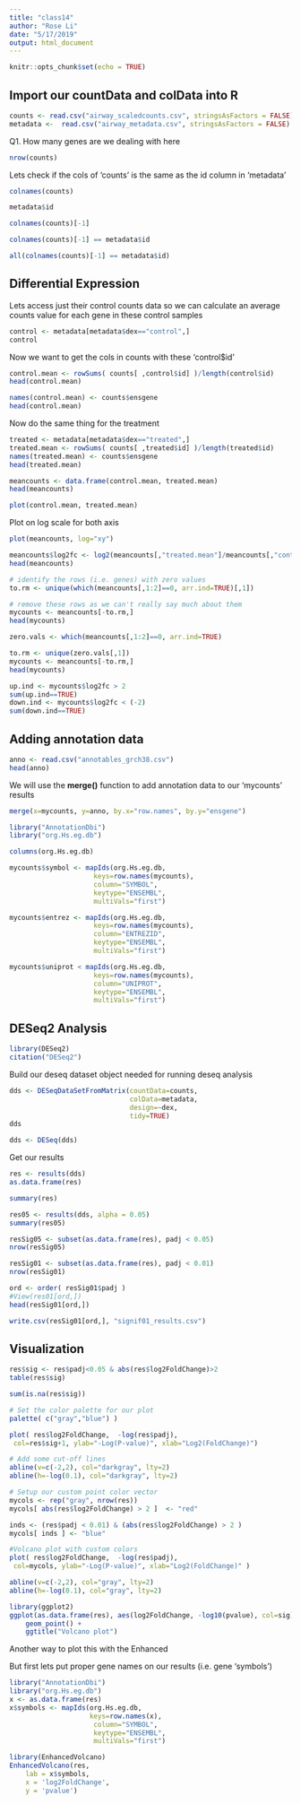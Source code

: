 ```yaml
---
title: "class14"
author: "Rose Li"
date: "5/17/2019"
output: html_document
---
```


```r
knitr::opts_chunk$set(echo = TRUE)
```

## Import our countData and colData into R

```r
counts <- read.csv("airway_scaledcounts.csv", stringsAsFactors = FALSE)
metadata <-  read.csv("airway_metadata.csv", stringsAsFactors = FALSE)
```

Q1. How many genes are we dealing with here 

```r
nrow(counts)
```

Lets check if the cols of 'counts' is the same as the id column in 'metadata'
```r
colnames(counts)
```

```r
metadata$id
```
```r
colnames(counts)[-1]
```

```r
colnames(counts)[-1] == metadata$id
```

```r
all(colnames(counts)[-1] == metadata$id)
```

## Differential Expression 

Lets access just their control counts data so we can calculate an average counts value for each gene in these control samples 
```r
control <- metadata[metadata$dex=="control",]
control
```
Now we want to get the cols in counts with these 'control$id' 

```r
control.mean <- rowSums( counts[ ,control$id] )/length(control$id)
head(control.mean)
```


```r
names(control.mean) <- counts$ensgene
head(control.mean)
```

Now do the same thing for the treatment 

```r
treated <- metadata[metadata$dex=="treated",]
treated.mean <- rowSums( counts[ ,treated$id] )/length(treated$id)
names(treated.mean) <- counts$ensgene
head(treated.mean)
```

```r
meancounts <- data.frame(control.mean, treated.mean)
head(meancounts)
```

```r
plot(control.mean, treated.mean)
```


Plot on log scale for both axis
```r
plot(meancounts, log="xy")
```

```r
meancounts$log2fc <- log2(meancounts[,"treated.mean"]/meancounts[,"control.mean"])
head(meancounts)
```

```r
# identify the rows (i.e. genes) with zero values 
to.rm <- unique(which(meancounts[,1:2]==0, arr.ind=TRUE)[,1])

# remove these rows as we can't really say much about them 
mycounts <- meancounts[-to.rm,]
head(mycounts)
```



```r
zero.vals <- which(meancounts[,1:2]==0, arr.ind=TRUE)

to.rm <- unique(zero.vals[,1])
mycounts <- meancounts[-to.rm,]
head(mycounts)
```

```r
up.ind <- mycounts$log2fc > 2
sum(up.ind==TRUE)
down.ind <- mycounts$log2fc < (-2)
sum(down.ind==TRUE)
```

## Adding annotation data 
```r
anno <- read.csv("annotables_grch38.csv")
head(anno)
```

We will use the **merge()** function to add annotation data to our 'mycounts' results 

```r
merge(x=mycounts, y=anno, by.x="row.names", by.y="ensgene")
```

```r
library("AnnotationDbi")
library("org.Hs.eg.db")
```

```r
columns(org.Hs.eg.db)
```

```r
mycounts$symbol <- mapIds(org.Hs.eg.db,
                     keys=row.names(mycounts),
                     column="SYMBOL",
                     keytype="ENSEMBL",
                     multiVals="first")
```

```r
mycounts$entrez <- mapIds(org.Hs.eg.db,
                     keys=row.names(mycounts),
                     column="ENTREZID",
                     keytype="ENSEMBL",
                     multiVals="first")
```
```r
mycounts$uniprot < mapIds(org.Hs.eg.db,
                     keys=row.names(mycounts),
                     column="UNIPROT",
                     keytype="ENSEMBL",
                     multiVals="first")
```

## DESeq2 Analysis 
```r
library(DESeq2)
citation("DESeq2")
```

Build our deseq dataset object needed for running deseq analysis 
```r
dds <- DESeqDataSetFromMatrix(countData=counts, 
                              colData=metadata, 
                              design=~dex, 
                              tidy=TRUE)
dds
```


```r
dds <- DESeq(dds)
```

Get our results 
```r
res <- results(dds)
as.data.frame(res)
```

```r
summary(res)
```

```r
res05 <- results(dds, alpha = 0.05)
summary(res05)
```

```r
resSig05 <- subset(as.data.frame(res), padj < 0.05)
nrow(resSig05)
```


```r
resSig01 <- subset(as.data.frame(res), padj < 0.01)
nrow(resSig01)
```

```r
ord <- order( resSig01$padj )
#View(res01[ord,])
head(resSig01[ord,])
```

```r
write.csv(resSig01[ord,], "signif01_results.csv")
```


## Visualization 
```r
res$sig <- res$padj<0.05 & abs(res$log2FoldChange)>2
table(res$sig)
```

```r
sum(is.na(res$sig))
```

```r
# Set the color palette for our plot
palette( c("gray","blue") )

plot( res$log2FoldChange,  -log(res$padj), 
 col=res$sig+1, ylab="-Log(P-value)", xlab="Log2(FoldChange)")

# Add some cut-off lines
abline(v=c(-2,2), col="darkgray", lty=2)
abline(h=-log(0.1), col="darkgray", lty=2)
```


```r
# Setup our custom point color vector 
mycols <- rep("gray", nrow(res))
mycols[ abs(res$log2FoldChange) > 2 ]  <- "red" 

inds <- (res$padj < 0.01) & (abs(res$log2FoldChange) > 2 )
mycols[ inds ] <- "blue"

#Volcano plot with custom colors 
plot( res$log2FoldChange,  -log(res$padj), 
 col=mycols, ylab="-Log(P-value)", xlab="Log2(FoldChange)" )

abline(v=c(-2,2), col="gray", lty=2)
abline(h=-log(0.1), col="gray", lty=2)
```


```r
library(ggplot2)
ggplot(as.data.frame(res), aes(log2FoldChange, -log10(pvalue), col=sig)) + 
    geom_point() + 
    ggtitle("Volcano plot")
```

Another way to plot this with the Enhanced 

But first lets put proper gene names on our results (i.e. gene 'symbols')

```r
library("AnnotationDbi")
library("org.Hs.eg.db")
x <- as.data.frame(res)
x$symbols <- mapIds(org.Hs.eg.db,
                    keys=row.names(x),
                     column="SYMBOL",
                     keytype="ENSEMBL",
                     multiVals="first")
```


```r
library(EnhancedVolcano)
EnhancedVolcano(res,
    lab = x$symbols,
    x = 'log2FoldChange',
    y = 'pvalue')
```

